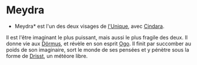 = Meydra =
*Meydra* est l'un des deux visages de [[l'Unique]], avec [[Cindara]].  
Il est l'être imaginant le plus puissant, mais aussi le plus fragile des deux.
Il donne vie aux [[Dörmus]], et révèle en son esprit [[Ogo]].
Il finit par succomber au poids de son imaginaire, sort le monde de ses pensées et y pénètre sous la forme de [[Drisst]], un météore libre.
